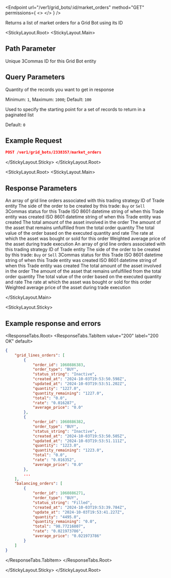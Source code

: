 
<Endpoint
  url="/ver1/grid_bots/:id/market_orders"
  method="GET"
  permissions={
    <>
      <Permission title="Permission" description="BOTS_READ" />
      <Permission title="Security" description="SIGNED" />
    </>
  }
/>

Returns a list of market orders for a Grid Bot using its ID

<StickyLayout.Root>
<StickyLayout.Main>

## Path Parameter
<ApiParam name='id' type='integer' id="id" required>
   Unique 3Commas ID for this Grid Bot entity
</ApiParam>

## Query Parameters

<ApiParam name='limit' type='integer' id="limit">
   <p>Quantity of the records you want to get in response</p>
   <p>Minimum: <code>1</code>, Maximum: <code>1000</code>; Default: <code>100</code> </p>
</ApiParam>

<ApiParam name='offset' type='integer' id="offset">
   <p> Used to specify the starting point for a set of records to return in a paginated list </p>
   <p> Default: <code>0</code> </p>
</ApiParam>
</StickyLayout.Main>
<StickyLayout.Sticky>

## Example Request 

```json
POST /ver1/grid_bots/2338357/market_orders
```
</StickyLayout.Sticky>
</StickyLayout.Root>

<StickyLayout.Root>
<StickyLayout.Main>

## Response Parameters

<CollapsibleApiParam name="grid_lines_orders" type="object" id="grid_lines_orders">
An array of grid line orders associated with this trading strategy
    <CollapsibleNestedParams>
    <ApiParam name='order_id' type='integer' id='order_id'>
      ID of Trade entity
    </ApiParam>
    <ApiParam name='order_type' type='string' id='order_type'>
        The side of the order to be created by this trade: <code>Buy</code> or <code>Sell</code>
    </ApiParam>
    <ApiParam name='status_string' type='string' id='status_string'>
      3Commas status for this Trade
    </ApiParam>
    <ApiParam name='created_at' type='string' id='created_at'>
      ISO 8601 datetime string of when this Trade entity was created
    </ApiParam>
    <ApiParam name='updated_at' type='string' id='updated_at'>
      ISO 8601 datetime string of when this Trade entity was created
    </ApiParam>
    <ApiParam name='quantity' type='string' id='quantity'>
      The total amount of the asset involved in the order
    </ApiParam>
    <ApiParam name='quantity_remaining' type='string' id='quantity_remaining'>
      The amount of the asset that remains unfulfilled from the total order quantity
    </ApiParam>
    <ApiParam name='total' type='string' id='total'>
      The total value of the order based on the executed quantity and rate
    </ApiParam>
    <ApiParam name='rate' type='string' id='rate'>
      The rate at which the asset was bought or sold for this order
    </ApiParam>
    <ApiParam name='average_price' type='string' id='average_price'>
      Weighted average price of the asset during trade execution
    </ApiParam>
    </CollapsibleNestedParams>
</CollapsibleApiParam>
<CollapsibleApiParam name="balancing_orders" type="object" id="balancing_orders">
An array of grid line orders associated with this trading strategy
    <CollapsibleNestedParams>
    <ApiParam name='order_id' type='integer' id='order_id'>
      ID of Trade entity
    </ApiParam>
    <ApiParam name='order_type' type='string' id='order_type'>
        The side of the order to be created by this trade: <code>Buy</code> or <code>Sell</code>
    </ApiParam>
    <ApiParam name='status_string' type='string' id='status_string'>
      3Commas status for this Trade
    </ApiParam>
    <ApiParam name='created_at' type='string' id='created_at'>
      ISO 8601 datetime string of when this Trade entity was created
    </ApiParam>
    <ApiParam name='updated_at' type='string' id='updated_at'>
      ISO 8601 datetime string of when this Trade entity was created
    </ApiParam>
    <ApiParam name='quantity' type='string' id='quantity'>
      The total amount of the asset involved in the order
    </ApiParam>
    <ApiParam name='quantity_remaining' type='string' id='quantity_remaining'>
      The amount of the asset that remains unfulfilled from the total order quantity
    </ApiParam>
    <ApiParam name='total' type='string' id='total'>
      The total value of the order based on the executed quantity and rate
    </ApiParam>
    <ApiParam name='rate' type='string' id='rate'>
      The rate at which the asset was bought or sold for this order
    </ApiParam>
    <ApiParam name='average_price' type='string' id='average_price'>
      Weighted average price of the asset during trade execution
    </ApiParam>
    </CollapsibleNestedParams>
</CollapsibleApiParam>

</StickyLayout.Main>

<StickyLayout.Sticky>
## Example response and errors

<ResponseTabs.Root>
<ResponseTabs.TabItem value="200" label="200 OK" default>

```json
{
    "grid_lines_orders": [
        {
            "order_id": 1060886383,
            "order_type": "BUY",
            "status_string": "Inactive",
            "created_at": "2024-10-03T19:53:50.598Z",
            "updated_at": "2024-10-03T19:53:51.202Z",
            "quantity": "1227.0",
            "quantity_remaining": "1227.0",
            "total": "0.0",
            "rate": "0.016287",
            "average_price": "0.0"
        },
        {
            "order_id": 1060886382,
            "order_type": "BUY",
            "status_string": "Inactive",
            "created_at": "2024-10-03T19:53:50.505Z",
            "updated_at": "2024-10-03T19:53:51.111Z",
            "quantity": "1223.0",
            "quantity_remaining": "1223.0",
            "total": "0.0",
            "rate": "0.016352",
            "average_price": "0.0"
        },
        ...
    ],
    "balancing_orders": [
        {
            "order_id": 1060886271,
            "order_type": "BUY",
            "status_string": "Filled",
            "created_at": "2024-10-03T19:53:39.784Z",
            "update_at": "2024-10-03T19:53:41.227Z",
            "quantity": "4495.0",
            "quantity_remaining": "0.0",
            "total": "98.77216807",
            "rate": "0.021973786",
            "average_price": "0.021973786"
        }
    ]
}
```
  </ResponseTabs.TabItem>
</ResponseTabs.Root>

</StickyLayout.Sticky>
</StickyLayout.Root>

